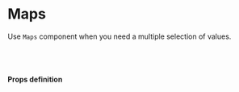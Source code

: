 
<Meta title="core/Maps" component={Maps} />

# Maps

Use `Maps` component when you need a multiple selection of values.

<Story name="Maps">
    <Maps
      apiKey={text('ApiKey', '')}
      id="feature"
      label={''}
      description={text('Description Maps', 'Enable feature')}
      fields={[{
        type: "text",
        id: "input-text",
        label: "Name",
        description: "description",
        size: "half",
        placeholder: "placeholder",
        required: true
      },{
        type: "text",
        id: "input-text",
        label: "Surname",
        description: "description",
        size: "half",
        placeholder: "placeholder",
        required: true
      }]}
      index={0}
      onChange={action('onChange')}
    />
</Story>

<br /><br />

#### Props definition

<Props of={Maps} />

